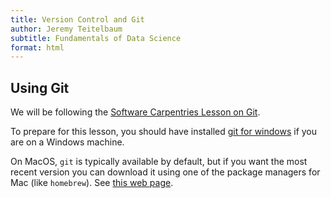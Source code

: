 ```yaml
---
title: Version Control and Git
author: Jeremy Teitelbaum
subtitle: Fundamentals of Data Science
format: html
---
```


## Using Git

We will be following the [Software Carpentries Lesson on Git](https://swcarpentry.github.io/git-novice/).

To prepare for this lesson, you should have installed [git for windows](https://gitforwindows.org/) if you are on a Windows machine. 

On MacOS, `git` is typically available by default, but if you want
the most recent version you can download it using one of the package
managers for Mac (like `homebrew`).  See [this web page](https://git-scm.com/download/mac).